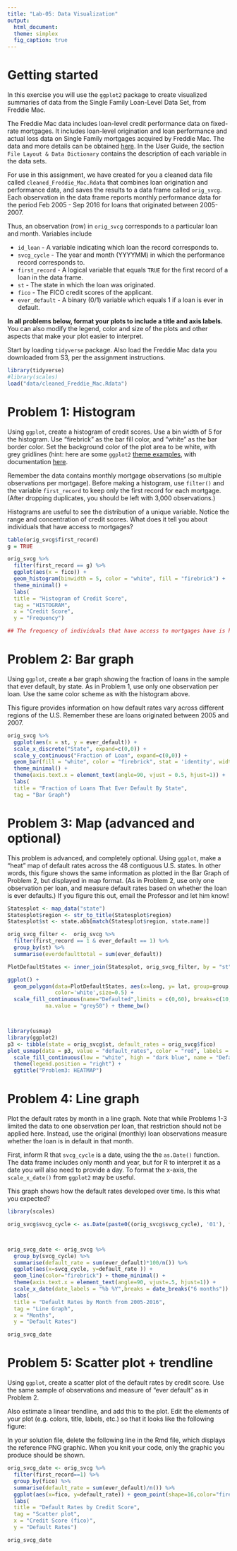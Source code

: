 ```yaml
---
title: "Lab-05: Data Visualization"
output:
  html_document:
  theme: simplex
  fig_caption: true
---
```


# Getting started
In this exercise you will use the `ggplot2` package to create visualized summaries of data from the Single Family Loan-Level Data Set, from Freddie Mac.

The Freddie Mac data includes loan-level credit performance data on fixed-rate mortgages. It includes loan-level origination and loan performance and actual loss data on Single Family mortgages acquired by Freddie Mac. The data and more details can be obtained [here](http://www.freddiemac.com/research/datasets/sf_loanlevel_dataset.html). In the User Guide, the section `File Layout & Data Dictionary` contains the description of each variable in the data sets. 

For use in this assignment, we have created for you a cleaned data file called `cleaned_Freddie_Mac.Rdata` that combines loan origination and performance data, and saves the results to a data frame called `orig_svcg`. Each observation in the data frame reports monthly performance data for the period Feb 2005 - Sep 2016 for loans that originated between 2005-2007. 

Thus, an observation (row) in `orig_svcg` corresponds to a particular loan and month. Variables include

- `id_loan` - A variable indicating which loan the record corresponds to.
- `svcg_cycle` - The year and month (YYYYMM) in which the performance record corresponds to.
- `first_record` - A logical variable that equals `TRUE` for the first record of a loan in the data frame.
- `st` - The state in which the loan was originated.
- `fico` - The FICO credit scores of the applicant.
- `ever_default` - A binary (0/1) variable which equals 1 if a loan is ever in default.

**In all problems below, format your plots to include a title and axis labels.** You can also modify the legend, color and size of the plots and other aspects that make your plot easier to interpret.

Start by loading `tidyverse` package. Also load the Freddie Mac data you downloaded from S3, per the assignment instructions.

```r
library(tidyverse)
#library(scales)
load("data/cleaned_Freddie_Mac.Rdata")
```

# Problem 1: Histogram

Using `ggplot`, create a histogram of credit scores. Use a bin width of 5 for the histogram. Use "firebrick" as the bar fill color, and "white" as the bar border color. Set the background color of the plot area to be white, with grey gridlines (hint: here are some `ggplot2` [theme examples](https://www.r-bloggers.com/ggplot2-themes-examples/), with documentation [here](http://ggplot2.tidyverse.org/reference/ggtheme.html).

Remember the data contains monthly mortgage observations (so multiple observations per mortgage). Before making a histogram, use `filter()` and the variable `first_record` to keep only the first record for each mortgage. (After dropping duplicates, you should be left with 3,000 observations.)

Histograms are useful to see the distribution of a unique variable. Notice the range and concentration of credit scores. What does it tell you about individuals that have access to mortgages?

```r
table(orig_svcg$first_record)
g = TRUE

orig_svcg %>%
  filter(first_record == g) %>%
  ggplot(aes(x = fico)) + 
  geom_histogram(binwidth = 5, color = "white", fill = "firebrick") +
  theme_minimal() +
  labs(
  title = "Histogram of Credit Score",
  tag = "HISTOGRAM",
  x = "Credit Score",
  y = "Frequency")

## The frequency of individuals that have access to mortgages have is higher for the credit score ranging from 750 to 800. As we can the the density of frequency is higher in the range from 750 to 800
```

# Problem 2: Bar graph

Using `ggplot`, create a bar graph showing the fraction of loans in the sample that ever default, by state. As in Problem 1, use only one observation per loan. Use the same color scheme as with the histogram above.

This figure provides information on how default rates vary across different regions of the U.S. Remember these are loans originated between 2005 and 2007.

```r
orig_svcg %>%
  ggplot(aes(x = st, y = ever_default)) + 
  scale_x_discrete("State", expand=c(0,0)) +
  scale_y_continuous("Fraction of Loan", expand=c(0,0)) + 
  geom_bar(fill = "white", color = "firebrick", stat = 'identity', width = 0.6) +
  theme_minimal() +
  theme(axis.text.x = element_text(angle=90, vjust = 0.5, hjust=1)) +
  labs(
  title = "Fraction of Loans That Ever Default By State",
  tag = "Bar Graph")
```

# Problem 3: Map (advanced and optional)

This problem is advanced, and completely optional. Using `ggplot`, make a "heat" map of default rates across the 48 contiguous U.S. states. In other words, this figure shows the same information as plotted in the Bar Graph of Problem 2, but displayed in map format. (As in Problem 2, use only one observation per loan, and measure default rates based on whether the loan is ever defaults.) If you figure this out, email the Professor and let him know!

```r
Statesplot <- map_data("state")
Statesplot$region <- str_to_title(Statesplot$region)
Statesplot$st <- state.abb[match(Statesplot$region, state.name)]

orig_svcg_filter <-  orig_svcg %>%
  filter(first_record == 1 & ever_default == 1) %>%
  group_by(st) %>%
  summarise(everdefaulttotal = sum(ever_default))

PlotDefaultStates <- inner_join(Statesplot, orig_svcg_filter, by = "st")

ggplot() +
  geom_polygon(data=PlotDefaultStates, aes(x=long, y= lat, group=group, fill = everdefaulttotal),
               color='white',size=0.5) +
  scale_fill_continuous(name="Defaulted",limits = c(0,60), breaks=c(10,20,30,40,50,60), 
            na.value = "grey50") + theme_bw()



library(usmap)
library(ggplot2)
p3 <- tibble(state = orig_svcg$st, default_rates = orig_svcg$fico)
plot_usmap(data = p3, value = "default_rates", color = "red", labels = TRUE,size=0.5) +
  scale_fill_continuous(low = "white", high = "dark blue", name = "DefaultRate") +
  theme(legend.position = "right") +
  ggtitle("Problem3: HEATMAP")

```

# Problem 4: Line graph

Plot the default rates by month in a line graph. Note that while Problems 1-3 limited the data to one observation per loan, that restriction should not be applied here. Instead, use the original (monthly) loan observations measure whether the loan is in default in that month.

First, inform R that `svcg_cycle` is a date, using the the `as.Date()` function. The data frame includes only month and year, but for R to interpret it as a date you will also need to provide a day. To format the x-axis, the `scale_x_date()` from `ggplot2` may be useful.

This graph shows how the default rates developed over time. Is this what you expected?

```r

library(scales)

orig_svcg$svcg_cycle <- as.Date(paste0((orig_svcg$svcg_cycle), '01'), format='%Y%m%d')



orig_svcg_date <- orig_svcg %>%
  group_by(svcg_cycle) %>%
  summarise(default_rate = sum(ever_default)*100/n()) %>%
  ggplot(aes(x=svcg_cycle, y=default_rate )) +
  geom_line(color="firebrick") + theme_minimal() + 
  theme(axis.text.x = element_text(angle=90, vjust=.5, hjust=1)) +
  scale_x_date(date_labels = "%b %Y",breaks = date_breaks("6 months")) +
  labs(
  title = "Default Rates by Month from 2005-2016",
  tag = "Line Graph",
  x = "Months",
  y = "Default Rates")

orig_svcg_date
```

# Problem 5: Scatter plot + trendline

Using `ggplot`, create a scatter plot of the default rates by credit score. Use the same sample of observations and measure of "ever default" as in Problem 2.

Also estimate a linear trendline, and add this to the plot. Edit the elements of your plot (e.g. colors, title, labels, etc.) so that it looks like the following figure:

In your solution file, delete the following line in the Rmd file, which displays the reference PNG graphic. When you knit your code, only the graphic you produce should be shown.



```r
orig_svcg_date <- orig_svcg %>%
  filter(first_record==1) %>%
  group_by(fico) %>%
  summarise(default_rate = sum(ever_default)/n()) %>%
  ggplot(aes(x=fico, y=default_rate)) + geom_point(shape=16,color="firebrick",size=2.5) + geom_smooth(method=lm, se = FALSE, color="black") + theme_bw() +
  labs(
  title = "Default Rates by Credit Score",
  tag = "Scatter plot",
  x = "Credit Score (fico)",
  y = "Default Rates")

orig_svcg_date
```

